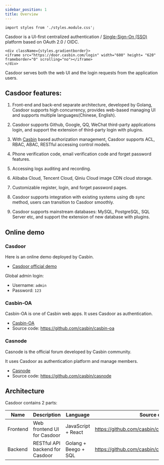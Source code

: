 ```yaml
---
sidebar_position: 1
title: Overview
---
```


```mdx-code-block
import styles from './styles.module.css';
```

Casdoor is a UI-first centralized authentication / [Single-Sign-On (SSO)](https://en.wikipedia.org/wiki/Single_sign-on) platform based on OAuth 2.0 / OIDC.

```mdx-code-block
<div className={styles.gradientborder}>
<iframe src="https://door.casbin.com/login" width="600" height= "620" frameborder="0" scrolling="no"></iframe>
</div>
```

Casdoor serves both the web UI and the login requests from the application users.

## Casdoor features:

1. Front-end and back-end separate architecture, developed by Golang, Casdoor supports high concurrency, provides web-based managing UI and supports multiple languages(Chinese, English).

2. Casdoor supports Github, Google, QQ, WeChat third-party applications login, and support the extension of third-party login with plugins.

3. With [Casbin](https://casbin.org/) based authorization management, Casdoor supports ACL, RBAC, ABAC, RESTful accessing control models.

4. Phone verification code, email verification code and forget password features.

5. Accessing logs auditing and recording.

6. Alibaba Cloud, Tencent Cloud, Qiniu Cloud image CDN cloud storage.

7. Customizable register, login, and forget password pages.

8. Casdoor supports integration with existing systems using db sync method, users can transition to Casdoor smoothly.

9. Casdoor supports mainstream databases: MySQL, PostgreSQL, SQL Server etc,  and support the extension of new database with plugins.

## Online demo

### Casdoor

Here is an online demo deployed by Casbin.

- [Casdoor official demo](https://door.casbin.com/)

Global admin login: 

- Username: `admin`
- Password: `123`

### Casbin-OA

Casbin-OA is one of Casbin web apps. It uses Casdoor as authentication.

- [Casbin-OA](https://oa.casbin.com)
- Source code: https://github.com/casbin/casbin-oa

### Casnode

Casnode is the official forum developed by Casbin community.

It uses Casdoor as authentication platform and manage members.

* [Casnode](https://casnode.com)
* Source code: https://github.com/casbin/casnode

## Architecture

Casdoor contains 2 parts:

Name | Description | Language | Source code
----|------|----|----
Frontend | Web frontend UI for Casdoor | JavaScript + React | https://github.com/casbin/casdoor/tree/master/web
Backend | RESTful API backend for Casdoor | Golang + Beego + SQL | https://github.com/casbin/casdoor